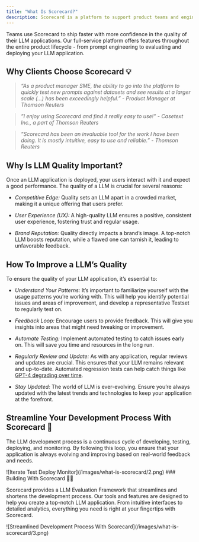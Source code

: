 ```yaml
---
title: "What Is Scorecard?"
description: Scorecard is a platform to support product teams and engineers build, evaluate and deploy Large Language Model (LLM) applications to production. 
---
```


Teams use Scorecard to ship faster with more confidence in the quality of their LLM applications. Our full-service platform offers features throughout the entire product lifecycle - from prompt engineering to evaluating and deploying your LLM application.

## Why Clients Choose Scorecard 💡

> _“As a product manager SME, the ability to go into the platform to quickly test new prompts against datasets and see results at a larger scale (…) has been exceedingly helpful.” - Product Manager at Thomson Reuters_

> _”I enjoy using Scorecard and find it really easy to use!” - Casetext Inc., a part of Thomson Reuters_

> _”Scorecard has been an invaluable tool for the work I have been doing. It is mostly intuitive, easy to use and reliable.” - Thomson Reuters_

## Why Is LLM Quality Important?

Once an LLM application is deployed, your users interact with it and expect a good performance. The quality of a LLM is crucial for several reasons:

* *Competitive Edge:* Quality sets an LLM apart in a crowded market, making it a unique offering that users prefer.

* *User Experience (UX):* A high-quality LLM ensures a positive, consistent user experience, fostering trust and regular usage.

* *Brand Reputation:* Quality directly impacts a brand’s image. A top-notch LLM boosts reputation, while a flawed one can tarnish it, leading to unfavorable feedback.

## How To Improve a LLM’s Quality

To ensure the quality of your LLM application, it’s essential to:

* *Understand Your Patterns:* It’s important to familiarize yourself with the usage patterns you’re working with. This will help you identify potential issues and areas of improvement, and develop a representative Testset to regularly test on.

* *Feedback Loop:* Encourage users to provide feedback. This will give you insights into areas that might need tweaking or improvement.

* *Automate Testing:* Implement automated testing to catch issues early on. This will save you time and resources in the long run.

* *Regularly Review and Update:* As with any application, regular reviews and updates are crucial. This ensures that your LLM remains relevant and up-to-date. Automated regression tests can help catch things like [GPT-4 degrading over time](https://www.scientificamerican.com/article/yes-ai-models-can-get-worse-over-time/).

* *Stay Updated:* The world of LLM is ever-evolving. Ensure you’re always updated with the latest trends and technologies to keep your application at the forefront.

## Streamline Your Development Process With Scorecard 🔄

The LLM development process is a continuous cycle of developing, testing, deploying, and monitoring. By following this loop, you ensure that your application is always evolving and improving based on real-world feedback and needs.
<Frame caption="The LLM Development Process">
![Iterate Test Deploy Monitor](/images/what-is-scorecard/2.png)
</Frame>
### Building With Scorecard 👷‍♀️

Scorecard provides a LLM Evaluation Framework that streamlines and shortens the development process. Our tools and features are designed to help you create a top-notch LLM application. From intuitive interfaces to detailed analytics, everything you need is right at your fingertips with Scorecard.
<Frame caption="Streamlined Development Process With Scorecard">
![Streamlined Development Process With Scorecard](/images/what-is-scorecard/3.png)
</Frame>